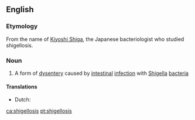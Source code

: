 ==English==

===Etymology===
From the name of [[w:Kiyoshi Shiga|Kiyoshi Shiga]], the Japanese bacteriologist who studied shigellosis.

===Noun===
{{wikipedia}}
{{en-noun|shigelloses}}

# {{context|medicine|lang=en}} A form of [[dysentery]] caused by [[intestinal]] [[infection]] with [[Shigella]] [[bacteria]]

====Translations====
{{trans-top|form of dysentery caused by intestinal infection with Shigella bacteria}}
* Dutch: {{t|nl|shigellose|f}}
{{trans-mid}}
{{trans-bottom}}

[[ca:shigellosis]]
[[pt:shigellosis]]